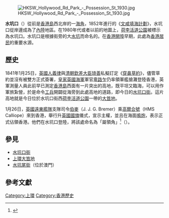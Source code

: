 {{不是|坑口|水坑口街}}
{{Coord|22.286248|114.148621|format=dms|display=title}}
[[File:HKSW_Hollywood_Rd_Park_-_Possession_St_1930.jpg|thumb]]

'''水坑口'''（{{lang-en|Possession Point}}）從前是[[香港島|香港島]]西北岸的一[[海角|海角]]，1852年進行的《[[文咸填海計劃|文咸填海計劃]]》，水坑口從岸邊成為了[[內陸|內陸]]地區。在1980年代或者以前的地圖上，[[荷李活道公園|荷李活道公園]]被標示為水坑口。水坑口是根據街旁的大[[水坑|水坑]]而命名的。在[[香港開埠|香港開埠]]早期，此處為[[香港人|香港居民]]的重要水源。

== 歷史 ==
1841年1月25日，[[英國人|英國人]][[義律|義律]]與[[清朝|清朝]][[欽差大臣|欽差大臣]][[琦善|琦善]]私擬訂定《[[穿鼻草約|穿鼻草約]]》，儘管草約並沒有被雙方正式簽署，[[皇家英國海軍|皇家英國海軍]]軍官[[愛德華·卑路乍|卑路乍]]仍率領軍艦搶灘登陸香港，英軍測量人員此前早已測定[[香港島|香港島]]西面有一片突出的高地，既平坦又臨海，可以用作軍旅紮營，於是命令[[工兵|工兵]]開闢從海旁到此處高地的道路，即今日的[[水坑口街|水坑口街]]。這片高地就是今日位於水坑口街西[[荷李活道公園|荷李活道公園]]一帶的[[上環大笪地|大笪地]]。

1月26日，[[英國遠東艦隊|英國遠東艦隊]]支隊司令[[伯麥|伯麥]]（J. J. G. Bremer）乘[[高爾合號|高爾合號]]（HMS Calliope）來到香港，舉行升[[英國國旗|英國國旗]]儀式，宣示主權，並且在海面[[鳴炮|鳴炮]]，表示正式佔領香港。他們在水坑口登陸，將該處命名為「屬領角」<ref>{{Cite web|title=The Discovery Service|url=https://discovery.nationalarchives.gov.uk/details/record?catid=4097562&catln=6|access-date=2022-02-15|last=Archives|first=The National|work=discovery.nationalarchives.gov.uk|language=en-GB}}</ref>（{{lang|en|Possession Point}}）。

==參見==
*[[水坑口街|水坑口街]]
*[[上環大笪地|上環大笪地]]
*[[水坑尾街|水坑尾街]]（位於澳門）

== 參考文獻 ==
[[Category:上環|Category:上環]]
[[Category:香港歷史|Category:香港歷史]]
<references />{{香港已消失海角}}
